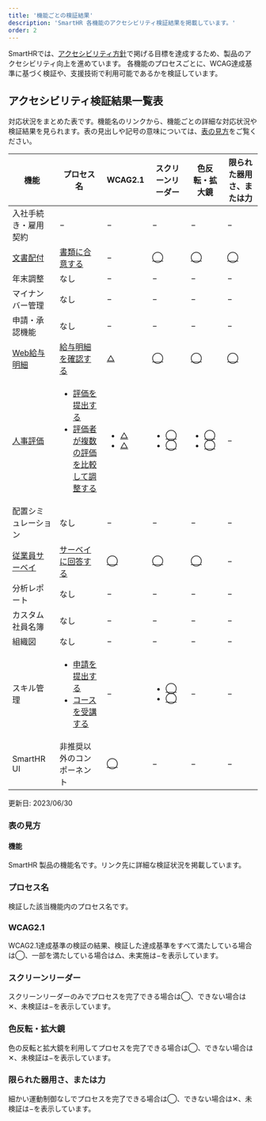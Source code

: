 ```yaml
---
title: '機能ごとの検証結果'
description: 'SmartHR 各機能のアクセシビリティ検証結果を掲載しています。'
order: 2 
---
```



SmartHRでは、[アクセシビリティ方針](https://accessibility.smarthr.co.jp/development/)で掲げる目標を達成するため、製品のアクセシビリティ向上を進めています。
各機能のプロセスごとに、WCAG達成基準に基づく検証や、支援技術で利用可能であるかを検証しています。

## アクセシビリティ検証結果一覧表
対応状況をまとめた表です。機能名のリンクから、機能ごとの詳細な対応状況や検証結果を見られます。表の見出しや記号の意味については、[表の見方](./#h3-0)をご覧ください。

<Table>
  <thead>
    <tr>
      <Th>機能</Th>
      <Th>プロセス名</Th>
      <Th>WCAG2.1</Th>
      <Th>スクリーンリーダー</Th>
      <Th>色反転・拡大鏡</Th>
      <Th>限られた器用さ、または力</Th>
    </tr>
  </thead>
  <tbody>
    <tr>
      <td>
        入社手続き・雇用契約
      </td>
      <td>
        −
      </td>
      <td>
        −
      </td>
      <td>
        −
      </td>
      <td>
        −
      </td>
      <td>
        −
      </td>
    </tr>
    <tr>
      <td>
        <a href="./distribution/">文書配付</a>
      </td>
      <td>
        <a href="./distribution/#h2-0">書類に合意する</a>
      </td>
      <td>
        −
      </td>
      <td>
        <a href="./distribution/#h3-4">◯</a>
      </td>
      <td>
        <a href="./distribution/#h3-5">◯</a>
      </td>
      <td>
        <a href="./distribution/#h3-5">◯</a>
      </td>
    </tr>
    <tr>
      <td>
        年末調整
      </td>
      <td>
        なし
      </td>
      <td>
        −
      </td>
      <td>
        −
      </td>
      <td>
        −
      </td>
      <td>
        −
      </td>
    </tr>
    <tr>
      <td>
        マイナンバー管理
      </td>
      <td>
        なし
      </td>
      <td>
        −
      </td>
      <td>
        −
      </td>
      <td>
        −
      </td>
      <td>
        −
      </td>
    </tr>
    <tr>
      <td>
        申請・承認機能
      </td>
      <td>
        なし
      </td>
      <td>
        −
      </td>
      <td>
        −
      </td>
      <td>
        −
      </td>
      <td>
        −
      </td>
    </tr>
    <tr>
      <td>
        <a href="./payslips/">Web給与明細</a>
      </td>
      <td>
        <a href="./payslips/#h2-0">給与明細を確認する</a>
      </td>
      <td>
        <a href="./payslips/#h3-2">△</a>
      </td>
      <td>
        <a href="./payslips/#h3-3">◯</a>
      </td>
      <td>
        <a href="./payslips/#h3-4">◯</a>
      </td>
      <td>
        <a href="./payslips/#h3-5">◯</a>
      </td>
    </tr>
    <tr>
      <td>
        <a href="./evaluation">人事評価</a>
      </td>
      <td>
        <ul>
          <li>
            <a href="./evaluation/#h2-0">評価を提出する</a>
          </li>
          <li>
            <a href="./evaluation/#h2-1">評価者が複数の評価を比較して調整する</a>
          </li>
        </ul>
      </td>
      <td>
        <ul>
          <li>
            <a href="./evaluation/#h3-2">△</a>
          </li>
          <li>
            <a href="./evaluation/#h3-5">△</a>
          </li>
        </ul>
      </td>
      <td>
        <ul>
          <li>
            <a href="./evaluation/#h3-3">◯</a>
          </li>
          <li>
            <a href="./evaluation/#h3-6">◯</a>
          </li>
        </ul>
      </td>
      <td>
        <ul>
          <li>
            <a href="./evaluation/#h3-4">◯</a>
          </li>
          <li>
            <a href="./evaluation/#h3-7">◯</a>
          </li>
        </ul>
      </td>
      <td>
        −
      </td>
    </tr>
    <tr>
      <td>
        配置シミュレーション
      </td>
      <td>
        なし
      </td>
      <td>
        −
      </td>
      <td>
        −
      </td>
      <td>
        −
      </td>
      <td>
        −
      </td>
    </tr>
    <tr>
      <td>
        <a href="./survey/">従業員サーベイ</a>
      </td>
      <td>
        <a href="./survey/#h2-0">サーベイに回答する</a>
      </td>
      <td>
        <a href="./survey/#h3-2">◯</a>
      </td>
      <td>
        <a href="./survey/#h3-3">◯</a>
      </td>
      <td>
        <a href="./survey/#h3-4">◯</a>
      </td>
      <td>
        −
      </td>
    </tr>
    <tr>
      <td>
        分析レポート
      </td>
      <td>
        なし
      </td>
      <td>
        −
      </td>
      <td>
        −
      </td>
      <td>
        −
      </td>
      <td>
        −
      </td>
    </tr>
    <tr>
      <td>
        カスタム社員名簿
      </td>
      <td>
        なし
      </td>
      <td>
        −
      </td>
      <td>
        −
      </td>
      <td>
        −
      </td>
      <td>
        −
      </td>
    </tr>
    <tr>
      <td>
        組織図
      </td>
      <td>
        なし
      </td>
      <td>
        −
      </td>
      <td>
        −
      </td>
      <td>
        −
      </td>
      <td>
        −
      </td>
    </tr>
    <tr>
      <td>
        スキル管理
      </td>
      <td>
      <ul>
        <li>
          <a href="./skill/#h2-0">申請を提出する</a>
        </li>
        <li>
          <a href="./skill/#h2-1">コースを受講する</a>
        </li>
      </ul>
      </td>
      <td>
        −
      </td>
      <td>
        <ul>
          <li>
            <a href="./skill/#h3-3">◯</a>
          </li>
          <li>
            <a href="./skill/#h3-9">◯</a>
          </li>
        </ul>
      </td>
      <td>
        −
      </td>
      <td>
        −
      </td>
    </tr>
    <tr>
      <td>
        SmartHR UI
      </td>
      <td>
        非推奨以外のコンポーネント
      </td>
      <td>
        <a href="https://smarthr.design/accessibility/test/202306/">◯</a>
      </td>
      <td>
        −
      </td>
      <td>
        −
      </td>
      <td>
        −
      </td>
    </tr>
  </tbody>
</Table>
更新日: <time datatime="2024-11-05">2023/06/30</time>

### 表の見方
#### 機能
SmartHR 製品の機能名です。リンク先に詳細な検証状況を掲載しています。

### プロセス名
検証した該当機能内のプロセス名です。

### WCAG2.1
WCAG2.1達成基準の検証の結果、検証した達成基準をすべて満たしている場合は◯、一部を満たしている場合は△、未実施は−を表示しています。

### スクリーンリーダー
スクリーンリーダーのみでプロセスを完了できる場合は◯、できない場合は✕、未検証は−を表示しています。

### 色反転・拡大鏡
色の反転と拡大鏡を利用してプロセスを完了できる場合は◯、できない場合は✕、未検証は−を表示しています。

### 限られた器用さ、または力
細かい運動制御なしでプロセスを完了できる場合は◯、できない場合は✕、未検証は−を表示しています。
